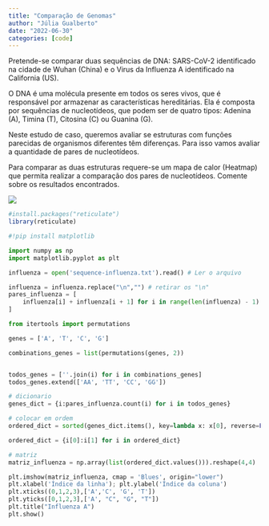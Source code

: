 ```yaml
---
title: "Comparação de Genomas"
author: "Júlia Gualberto"
date: "2022-06-30"
categories: [code]
---
```


Pretende-se comparar duas sequências de DNA: SARS-CoV-2 identificado na cidade de Wuhan (China) e o Virus da Influenza A identificado na California (US).

O DNA é uma molécula presente em todos os seres vivos, que é responsável por armazenar as caracterı́sticas hereditárias. Ela é composta por sequências de nucleotı́deos, que podem ser de quatro tipos: Adenina (A), Timina (T), Citosina (C) ou Guanina (G).

Neste estudo de caso, queremos avaliar se estruturas com funções parecidas de organismos diferentes têm diferenças. Para isso vamos avaliar a quantidade de pares de nucleotı́deos.

Para comparar as duas estruturas requere-se um mapa de calor (Heatmap) que permita realizar a comparação dos pares de nucleotı́deos. Comente sobre os resultados encontrados.

![](genoma.jpeg)

```r
#install.packages("reticulate")
library(reticulate)
```

```python
#!pip install matplotlib
```

```python
import numpy as np
import matplotlib.pyplot as plt
```

```python
influenza = open('sequence-influenza.txt').read() # Ler o arquivo

influenza = influenza.replace("\n","") # retirar os "\n"
pares_influenza = [
    influenza[i] + influenza[i + 1] for i in range(len(influenza) - 1)
]

```

```python
from itertools import permutations

genes = ['A', 'T', 'C', 'G']

combinations_genes = list(permutations(genes, 2))


todos_genes = [''.join(i) for i in combinations_genes]
todos_genes.extend(['AA', 'TT', 'CC', 'GG'])

# dicionario
genes_dict = {i:pares_influenza.count(i) for i in todos_genes}

# colocar em ordem
ordered_dict = sorted(genes_dict.items(), key=lambda x: x[0], reverse=False)

ordered_dict = {i[0]:i[1] for i in ordered_dict}

# matriz
matriz_influenza = np.array(list(ordered_dict.values())).reshape(4,4)

```

```python

plt.imshow(matriz_influenza, cmap = 'Blues', origin="lower")
plt.xlabel('Índice da linha'); plt.ylabel('Índice da coluna')
plt.xticks((0,1,2,3),['A','C', 'G', 'T'])
plt.yticks([0,1,2,3],['A', "C", "G", "T"])
plt.title("Influenza A")
plt.show()

```

